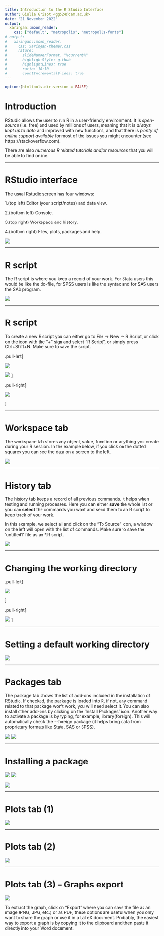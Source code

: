 ```yaml
---
title: Introduction to the R Studio Interface
author: Giulia Grisot <gg524@cam.ac.uk>
date: "21 November 2022"
output:
  xaringan::moon_reader:
    css: ["default", "metropolis", "metropolis-fonts"]
# output:
#   xaringan::moon_reader:
#     css: xaringan-themer.css
#     nature:
#       slideNumberFormat: "%current%"
#       highlightStyle: github
#       highlightLines: true
#       ratio: 16:10
#       countIncrementalSlides: true
---
```


```r
options(htmltools.dir.version = FALSE)
```

<!-- ```{r xaringan-themer, include=FALSE, warning=FALSE} -->
<!-- library(xaringanthemer) -->
<!-- style_mono_light() -->
<!-- # style_mono_accent( -->
<!-- #   base_color = "#1c5253", -->
<!-- #   header_font_google = google_font("Josefin Sans"), -->
<!-- #   text_font_google   = google_font("Montserrat", "300", "300i"), -->
<!-- #   code_font_google   = google_font("Fira Mono") -->
<!-- # ) -->
<!-- ``` -->


# Introduction

RStudio allows the user to run R in a user-friendly environment.
It is *open-source* (i.e. free) and used by millions of users, meaning that it is *always kept up to date* and improved with new functions, and that there is *plenty of online support available* for most of the issues you might encounter (see https://stackoverflow.com).

There are also *numerous R related tutorials and/or resources* that you will be able to find online.

---

# RStudio interface

The usual Rstudio screen has four windows:

1.(top left)  Editor (your script/notes) and data view.

2.(bottom left)  Console.

3.(top right)  Workspace and history.

4.(bottom right)  Files, plots, packages and help.

![](./images/media/image15.jpg)

---

# R script

The R script is where you keep a record of your work. For Stata users
this would be like the do-file, for SPSS users is like the syntax and
for SAS users the SAS program.

![](./images/media/image15.jpg)

---

# R script

To create a new R script you can either go to File -\> New -\> R Script,
or click on the icon with the "+" sign and select "R Script", or simply
press Ctrl+Shift+N. Make sure to save the script.


.pull-left[ 

![](./images/media/image16.jpg)

![](./images/media/image17.jpg)
]


.pull-right[ 

![](./images/media/image18.jpg)

]

---

# Workspace tab

The workspace tab stores any object, value, function or anything you
create during your R session. In the example below, if you click on the
dotted squares you can see the data on a screen to the left.

![](./images/media/image6.jpg)

---

# History tab 

The history tab keeps a record of all previous commands. It helps when
testing and running processes. Here you can either **save** the whole
list or you can **select** the commands you want and send them to an R
script to keep track of your work.

In this example, we select all and click on the "To Source" icon, a
window on the left will open with the list of commands. Make sure to
save the 'untitled1' file as an \*.R script.

![](./images/media/image10.jpg)

---

# Changing the working directory 


.pull-left[ 

![](./images/media/image11.jpg)

]

.pull-right[

![](./images/media/image12.jpg)
]

---

# Setting a default working directory

![](./images/media/image13.jpg)

---

# Packages tab 

The package tab shows the list of add-ons included in the installation
of RStudio. If checked, the package is loaded into R, if not, any
command related to that package won't work, you will need select it. You
can also install other add-ons by clicking on the 'Install Packages'
icon. Another way to activate a package is by typing, for example,
library(foreign). This will automatically check the \--foreign package
(it helps bring data from proprietary formats like Stata, SAS or SPSS).

![](./images/media/image19.jpg)
![](./images/media/image20.jpg)

---

# Installing a package 

![](./images/media/image21.jpg)
![](./images/media/image22.jpg)

![](./images/media/image23.jpg)

---

# Plots tab (1) 

![](./images/media/image24.jpg)

---

# Plots tab (2) 

![](./images/media/image25.jpg)

---

# Plots tab (3) -- Graphs export 

![](./images/media/image26.jpg)

To extract the graph, click on "Export"
where you can save the file as an image (PNG, JPG, etc.) or as PDF,
these options are useful when you only want to share the graph or use it
in a LaTeX document. Probably, the easiest way to export a graph is by
copying it to the clipboard and then paste it directly into your Word
document.


